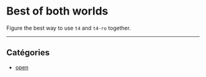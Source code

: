 # Best of both worlds

Figure the best way to use `t4` and `t4-ro` together.

---

## Catégories

- [open](/custom/opened-issue)
